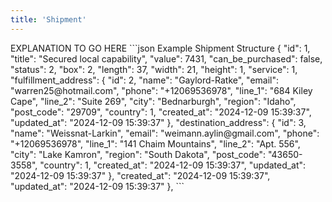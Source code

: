 ```yaml
---
title: 'Shipment'
---
```


<ResponseField name="id" type="integer" required>
    EXPLANATION TO GO HERE
</ResponseField>

<ResponseExample>
    ```json Example Shipment Structure
    {
        "id": 1,
        "title": "Secured local capability",
        "value": 7431,
        "can_be_purchased": false,
        "status": 2,
        "box": 2,
        "length": 37,
        "width": 21,
        "height": 1,
        "service": 1,
        "fulfillment_address": {
            "id": 2,
            "name": "Gaylord-Ratke",
            "email": "warren25@hotmail.com",
            "phone": "+12069536978",
            "line_1": "684 Kiley Cape",
            "line_2": "Suite 269",
            "city": "Bednarburgh",
            "region": "Idaho",
            "post_code": "29709",
            "country": 1,
            "created_at": "2024-12-09 15:39:37",
            "updated_at": "2024-12-09 15:39:37"
        },
        "destination_address": {
            "id": 3,
            "name": "Weissnat-Larkin",
            "email": "weimann.aylin@gmail.com",
            "phone": "+12069536978",
            "line_1": "141 Chaim Mountains",
            "line_2": "Apt. 556",
            "city": "Lake Kamron",
            "region": "South Dakota",
            "post_code": "43650-3558",
            "country": 1,
            "created_at": "2024-12-09 15:39:37",
            "updated_at": "2024-12-09 15:39:37"
        },
        "created_at": "2024-12-09 15:39:37",
        "updated_at": "2024-12-09 15:39:37"
    },
    ```
</ResponseExample>